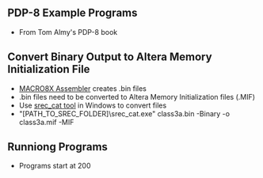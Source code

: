 == PDP-8 Example Programs ==

* From Tom Almy's PDP-8 book

== Convert Binary Output to Altera Memory Initialization File ==

* [https://github.com/douggilliland/Linux-68k/tree/master/pdp8 MACRO8X Assembler] creates .bin files
* .bin files need to be converted to Altera Memory Initialization files (.MIF)
* Use [https://github.com/douggilliland/Retro-Computers/tree/master/PC%20Tools/srecord srec_cat tool] in Windows to convert files
* "[PATH_TO_SREC_FOLDER]\srec_cat.exe" class3a.bin -Binary -o class3a.mif -MIF

== Runniong Programs ==

* Programs start at 200
